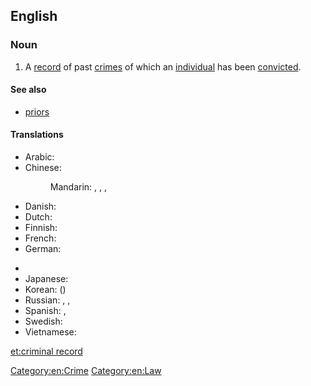 ==English==

===Noun===
{{en-noun|head=[[criminal]] [[record]]}}

# A [[record]] of past [[crime]]s of which an [[individual]] has been [[convict]]ed.

====See also====
* [[priors]]

====Translations====
{{trans-top|a record of past crimes}}
* Arabic: {{t|ar|سجل الجنائية|m|tr=sájjal al-jināʾíyya|sc=Arab}}
* Chinese:
*: Mandarin: {{t|cmn|犯罪記錄|sc=Hani}}, {{t|cmn|犯罪记录|tr=fànzuì jìlù|sc=Hani}}, {{t|cmn|前科|tr=qiánkē|sc=Hani}}, {{t|cmn|案底|tr=àndǐ|sc=Hani}}
* Danish: {{t-|da|straffeattest}}
* Dutch: {{t+|nl|strafblad|n}}
* Finnish: {{t-|fi|rikosrekisteri}}
* French: {{t+|fr|casier judiciaire|m}}
* German: {{t|de|Vorstrafenregister|n}}
{{trans-mid}}
* {{trreq|Hindi}}
* Japanese: {{t|ja|前科|tr=ぜんか, zenka|sc=Jpan}}
* Korean: {{t|ko|전과|tr=jeongwa|sc=Kore}} ({{t|ko|前科|sc=Kore}})
* Russian: {{t|ru|досье преступника|n|tr=dosʹjé prestúpnika|sc=Cyrl}}, {{t|ru|уголовное прошлое|n|tr=ugolóvnoje próšloje|sc=Cyrl}}, {{t|ru|судимость|f|tr=sudímostʹ|sc=Cyrl}} {{qualifier|prior conviction}}
* Spanish: {{t|es|antecedentes policiales|m|p}} {{qualifier|police records}}, {{t|es|antecedentes penales|m|p}} {{qualifier|prior conviction}}
* Swedish: {{t-|sv|brottsregister|n}}
* Vietnamese: {{t|vi|lý lịch tư pháp}}
{{trans-bottom}}

[[Category:en:Crime]]
[[Category:en:Law]]

[[et:criminal record]]